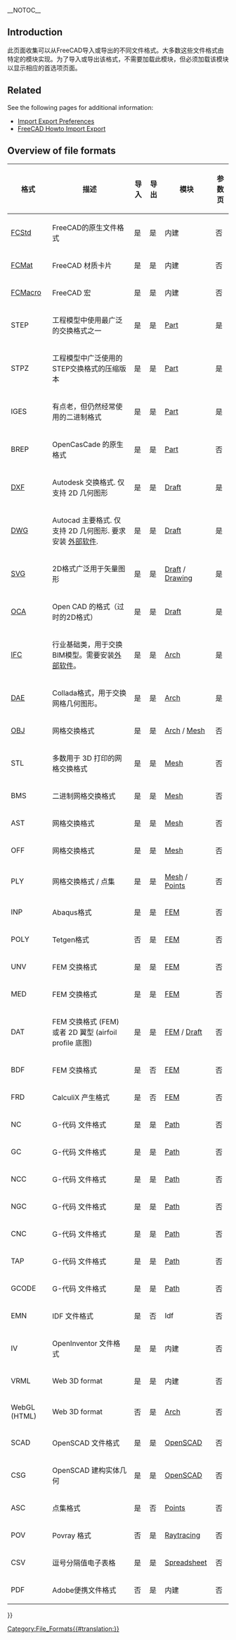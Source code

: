 __NOTOC__
<languages/>

{{Docnav
|[[External_workbenches|External workbenches]]
|[[Frequently_asked_questions|FAQ]]
}}

==Introduction==

<div class="mw-translate-fuzzy">
此页面收集可以从FreeCAD导入或导出的不同文件格式。大多数这些文件格式由特定的模块实现。为了导入或导出该格式，不需要加载此模块，但必须加载该模块以显示相应的首选项页面。
</div>

==Related== 

See the following pages for additional information:
* [[Import_Export_Preferences|Import Export Preferences]]
* [[FreeCAD_Howto_Import_Export|FreeCAD Howto Import Export]]

==Overview of file formats==

<div class="mw-translate-fuzzy">
{| style="width: 100%;"
! 格式
! 描述
! 导入
! 导出
! 模块
! 参数页
|-
| [[Fcstd file format|FCStd]]
| FreeCAD的原生文件格式
| 是
| 是
| 内建
| 否
|-
| [[Material|FCMat]]
| FreeCAD 材质卡片
| 是
| 是
| 内建
| 否
|-
| [[Macros|FCMacro]]
| FreeCAD 宏
| 是
| 是
| 内建
| 否
|-
| STEP
| 工程模型中使用最广泛的交换格式之一
| 是
| 是
| [[Part_Workbench|Part]]
| 是
|-
| STPZ
| 工程模型中广泛使用的STEP交换格式的压缩版本
| 是
| 是
| [[Part_Workbench|Part]]
| 是
|-
| IGES
| 有点老，但仍然经常使用的二进制格式
| 是
| 是
| [[Part_Workbench|Part]]
| 是
|-
| BREP
| OpenCasCade 的原生格式
| 是
| 是
| [[Part_Workbench|Part]]
| 否
|-
| [[Draft DXF|DXF]]
| Autodesk 交换格式. 仅支持 2D 几何图形
| 是
| 是
| [[Draft_Workbench|Draft]]
| 是
|-
| [[FreeCAD_and_DWG_Import|DWG]]
| Autocad 主要格式. 仅支持 2D 几何图形. 要求安装 [[FreeCAD_and_DWG_Import|外部软件]].
| 是
| 是
| [[Draft_Workbench|Draft]]
| 是
|-
| [[Draft SVG|SVG]]
| 2D格式广泛用于矢量图形
| 是
| 是
| [[Draft_Workbench|Draft]] / [[Drawing_Workbench|Drawing]]
| 是
|-
| [[Draft OCA|OCA]]
| Open CAD 的格式（过时的2D格式）
| 是
| 是
| [[Draft_Workbench|Draft]]
| 是
|-
| [[Arch IFC|IFC]]
| 行业基础类，用于交换BIM模型。需要安装[[Arch IFC|外部软件]]。 
| 是
| 是
| [[Arch_Workbench|Arch]]
| 是
|-
| [[Arch DAE|DAE]]
| Collada格式，用于交换网格几何图形。
| 是
| 是
| [[Arch_Workbench|Arch]]
| 是
|-
| [[Arch_OBJ|OBJ]]
| 网格交换格式
| 是
| 是
| [[Arch_Workbench|Arch]] / [[Mesh_Workbench|Mesh]]
| 否
|-
| STL
| 多数用于 3D 打印的网格交换格式
| 是
| 是
| [[Mesh_Workbench|Mesh]]
| 否
|-
| BMS
| 二进制网格交换格式
| 是
| 是
| [[Mesh_Workbench|Mesh]]
| 否
|-
| AST
| 网格交换格式
| 是
| 是
| [[Mesh_Workbench|Mesh]]
| 否
|-
| OFF
| 网格交换格式
| 是
| 是
| [[Mesh_Workbench|Mesh]]
| 否
|-
| PLY
| 网格交换格式 / 点集
| 是
| 是
| [[Mesh_Workbench|Mesh]] /  [[Points_Workbench|Points]]
| 否
|-
| INP
| Abaqus格式
| 是
| 是
| [[FEM_Workbench|FEM]]
| 否
|-
| POLY
| Tetgen格式
| 否
| 是
| [[FEM_Workbench|FEM]]
| 否
|-
| UNV
| FEM 交换格式
| 是
| 是
| [[FEM_Workbench|FEM]]
| 否
|-
| MED
| FEM 交换格式
| 是
| 是
| [[FEM_Workbench|FEM]]
| 否
|-
| DAT
| FEM 交换格式 (FEM) 或者 2D 翼型 (airfoil profile 底图)
| 是
| 是
| [[FEM_Workbench|FEM]] / [[Draft_Workbench|Draft]]
| 否
|-
| BDF
| FEM 交换格式
| 是
| 否
| [[FEM_Workbench|FEM]]
| 否
|-
| FRD
| CalculiX 产生格式
| 是
| 否
| [[FEM_Workbench|FEM]]
| 否
|-
| NC
| G-代码 文件格式
| 是
| 是
| [[Path Workbench|Path]]
| 否
|-
| GC
| G-代码 文件格式
| 是
| 是
| [[Path Workbench|Path]]
| 否
|-
| NCC
| G-代码 文件格式
| 是
| 是
| [[Path Workbench|Path]]
| 否
|-
| NGC
| G-代码 文件格式
| 是
| 是
| [[Path Workbench|Path]]
| 否
|-
| CNC
| G-代码 文件格式
| 是
| 是
| [[Path Workbench|Path]]
| 否
|-
| TAP
| G-代码 文件格式
| 是
| 是
| [[Path Workbench|Path]]
| 否
|-
| GCODE
| G-代码 文件格式
| 是
| 是
| [[Path Workbench|Path]]
| 否
|-
| EMN
| IDF 文件格式
| 是
| 否
| Idf
| 否
|-
| IV
| OpenInventor 文件格式
| 是
| 是
| 内建
| 否
|-
| VRML
| Web 3D format
| 是
| 是
| 内建
| 否
|-
| WebGL (HTML)
| Web 3D format
| 否
| 是
| [[Arch_Workbench|Arch]]
| 否
|-
| SCAD
| OpenSCAD 文件格式
| 是
| 是
| [[OpenSCAD_Workbench|OpenSCAD]]
| 否
|-
| CSG
| OpenSCAD 建构实体几何
| 是
| 是
| [[OpenSCAD_Workbench|OpenSCAD]]
| 否
|-
| ASC
| 点集格式
| 是
| 否
| [[Points Workbench|Points]]
| 否
|-
| POV
| Povray 格式
| 否
| 是
| [[Raytracing_Workbench|Raytracing]]
| 否
|-
| CSV
| 逗号分隔值电子表格
| 是
| 是
| [[Spreadsheet Workbench|Spreadsheet]]
| 否
|-
| PDF
| Adobe便携文件格式
| 否
| 是
| 内建
| 否
|}
</div>


{{Docnav
|[[External_workbenches|External workbenches]]
|[[Frequently_asked_questions|FAQ]]
}}

{{Userdocnavi{{#translation:}}}}
[[Category:File_Formats{{#translation:}}]]